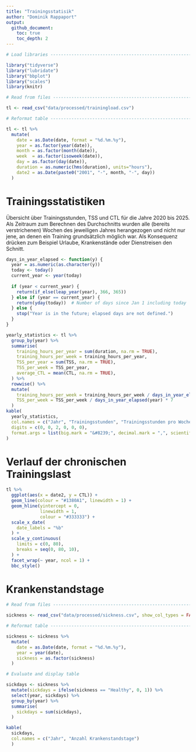 ```yaml
---
title: "Trainingsstatisik"
author: "Dominik Rappaport"
output:
  github_document:
    toc: true
    toc_depth: 2
---
```


```r

# Load libraries ----------------------------------------------------------

library("tidyverse")
library("lubridate")
library("bbplot")
library("scales")
library(knitr)

# Read from files ---------------------------------------------------------

tl <- read_csv("data/processed/trainingload.csv")

# Reformat table ----------------------------------------------------------

tl <- tl %>%
  mutate(
    date = as.Date(date, format = "%d.%m.%y"), 
    year = as.factor(year(date)),
    month = as.factor(month(date)),
    week  = as.factor(isoweek(date)),
    day = as.factor(day(date)),
    duration = as.numeric(hms(duration), units="hours"),
    date2 = as.Date(paste0("2001", "-", month, "-", day))
  )

```

# Trainingsstatistiken

Übersicht über Trainingsstunden, TSS und CTL für die Jahre 2020 bis 2025. Als Zeitraum zum Berechnen des Durchschnitts wurden alle (bereits verstrichenen) Wochen des jeweiligen Jahres herangezogen und nicht nur jene, an denen ein Training grundsätzlich möglich war. Als Konsequenz drücken zum Beispiel Urlaube, Krankenstände oder Dienstreisen den Schnitt.

```r
days_in_year_elapsed <- function(y) {
  year = as.numeric(as.character(y))
  today <- today()
  current_year <- year(today)
  
  if (year < current_year) {
    return(if_else(leap_year(year), 366, 365))
  } else if (year == current_year) {
    return(yday(today))  # Number of days since Jan 1 including today
  } else {
    stop("Year is in the future; elapsed days are not defined.")
  }
}

yearly_statistics <- tl %>% 
  group_by(year) %>%
  summarise(
    training_hours_per_year = sum(duration, na.rm = TRUE),
    training_hours_per_week = training_hours_per_year,
    TSS_per_year = sum(TSS, na.rm = TRUE),
    TSS_per_week = TSS_per_year,
    average_CTL = mean(CTL, na.rm = TRUE),
  ) %>%
  rowwise() %>%
  mutate(
    training_hours_per_week = training_hours_per_week / days_in_year_elapsed(year) * 7,
    TSS_per_week = TSS_per_week / days_in_year_elapsed(year) * 7
  )
kable(
  yearly_statistics, 
  col.names = c("Jahr", "Trainingsstunden", "Trainingsstunden pro Woche (Ø)", "TSS", "TSS pro Woche (Ø)", "CTL (Ø)"),
  digits = c(0, 0, 2, 0, 0, 0),
  format.args = list(big.mark = "&#8239;", decimal.mark = ",", scientific = FALSE)
)
```

# Verlauf der chronischen Trainingslast

```r
tl %>%
  ggplot(aes(x = date2, y = CTL)) +
  geom_line(colour = "#1380A1", linewidth = 1) +
  geom_hline(yintercept = 0,
             linewidth = 1,
             colour = "#333333") +
  scale_x_date(
    date_labels = "%b"
  ) +
  scale_y_continuous(
    limits = c(0, 80),
    breaks = seq(0, 80, 10),
  ) +
  facet_wrap(~ year, ncol = 1) +
  bbc_style()
```

# Krankenstandstage

```r
# Read from files ---------------------------------------------------------

sickness <- read_csv("data/processed/sickness.csv", show_col_types = FALSE)

# Reformat table ----------------------------------------------------------

sickness <- sickness %>%
  mutate(
    date = as.Date(date, format = "%d.%m.%y"),
    year = year(date),
    sickness = as.factor(sickness)
  )

# Evaluate and display table

sickdays <- sickness %>%
  mutate(sickdays = ifelse(sickness == "Healthy", 0, 1)) %>%
  select(year, sickdays) %>%
  group_by(year) %>%
  summarise(
    sickdays = sum(sickdays),
  )

kable(
  sickdays, 
  col.names = c("Jahr", "Anzahl Krankenstandstage")
  )
```